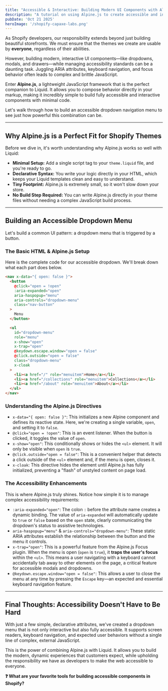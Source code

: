 ```yaml
---
title: "Accessible & Interactive: Building Modern UI Components with Alpine.js in Your Shopify Theme"
description: "A tutorial on using Alpine.js to create accessible and interactive UI components like dropdowns and modals within a Liquid-based theme, covering ARIA attributes, keyboard navigation, and focus behavior."
pubDate: 'Oct 21 2025'
heroImage: '/shopify-capaxe-labs.png'
---
```


As Shopify developers, our responsibility extends beyond just building beautiful storefronts. We must ensure that the themes we create are usable by **everyone**, regardless of their abilities.

However, building modern, interactive UI components—like dropdowns, modals, and drawers—while managing accessibility standards can be a daunting task. Juggling ARIA attributes, keyboard navigation, and focus behavior often leads to complex and brittle JavaScript.

Enter **Alpine.js**, a lightweight JavaScript framework that is the perfect companion to Liquid. It allows you to compose behavior directly in your markup, making it incredibly simple to build fully accessible and interactive components with minimal code.

Let's walk through how to build an accessible dropdown navigation menu to see just how powerful this combination can be.

---

## **Why Alpine.js is a Perfect Fit for Shopify Themes**

Before we dive in, it's worth understanding why Alpine.js works so well with Liquid:

-   **Minimal Setup:** Add a single script tag to your `theme.liquid` file, and you're ready to go.
-   **Declarative Syntax:** You write your logic directly in your HTML, which keeps your Liquid templates clean and easy to understand.
-   **Tiny Footprint:** Alpine.js is extremely small, so it won't slow down your store.
-   **No Build Step Required:** You can write Alpine.js directly in your theme files without needing a complex JavaScript build process.

---

## **Building an Accessible Dropdown Menu**

Let's build a common UI pattern: a dropdown menu that is triggered by a button.

### **The Basic HTML & Alpine.js Setup**

Here is the complete code for our accessible dropdown. We'll break down what each part does below.

```html
<nav x-data="{ open: false }">
  <button
    @click="open = !open"
    :aria-expanded="open"
    aria-haspopup="menu"
    aria-controls="dropdown-menu"
    class="nav-button"
  >
    Menu
  </button>

  <ul
    id="dropdown-menu"
    role="menu"
    x-show="open"
    x-trap="open"
    @keydown.escape.window="open = false"
    @click.outside="open = false"
    class="dropdown-menu"
    x-cloak
  >
    <li><a href="/" role="menuitem">Home</a></li>
    <li><a href="/collections" role="menuitem">Collections</a></li>
    <li><a href="/about" role="menuitem">About</a></li>
  </ul>
</nav>
```

### **Understanding the Alpine.js Directives**

-   `x-data="{ open: false }"`: This initializes a new Alpine component and defines its reactive state. Here, we're creating a single variable, `open`, and setting it to `false`.
-   `@click="open = !open"`: This is an event listener. When the button is clicked, it toggles the value of `open`.
-   `x-show="open"`: This conditionally shows or hides the `<ul>` element. It will only be visible when `open` is `true`.
-   `@click.outside="open = false"`: This is a convenient helper that detects a click outside of the `<ul>` element and, if the menu is open, closes it.
-   `x-cloak`: This directive hides the element until Alpine.js has fully initialized, preventing a "flash" of unstyled content on page load.

### **The Accessibility Enhancements**

This is where Alpine.js truly shines. Notice how simple it is to manage complex accessibility requirements:

-   `:aria-expanded="open"`: The colon `:` before the attribute name creates a dynamic binding. The value of `aria-expanded` will automatically update to `true` or `false` based on the `open` state, clearly communicating the dropdown's status to assistive technologies.
-   `aria-haspopup="menu"` & `aria-controls="dropdown-menu"`: These static ARIA attributes establish the relationship between the button and the menu it controls.
-   `x-trap="open"`: This is a powerful feature from the Alpine.js Focus plugin. When the menu is open (`open` is `true`), it **traps the user's focus** within the `<ul>`. This means a user navigating with a keyboard cannot accidentally tab away to other elements on the page, a critical feature for accessible modals and dropdowns.
-   `@keydown.escape.window="open = false"`: This allows a user to close the menu at any time by pressing the `Escape` key—an expected and essential keyboard navigation feature.

---

## **Final Thoughts: Accessibility Doesn't Have to Be Hard**

With just a few simple, declarative attributes, we've created a dropdown menu that is not only interactive but also fully accessible. It supports screen readers, keyboard navigation, and expected user behaviors without a single line of complex, external JavaScript.

This is the power of combining Alpine.js with Liquid. It allows you to build the modern, dynamic experiences that customers expect, while upholding the responsibility we have as developers to make the web accessible to everyone.

**❓ What are your favorite tools for building accessible components in Shopify?**
